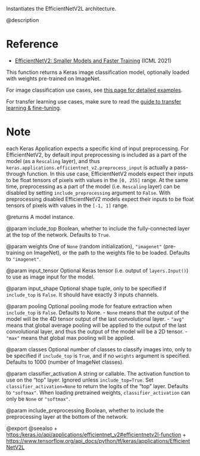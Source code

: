 Instantiates the EfficientNetV2L architecture.

@description

# Reference
- [EfficientNetV2: Smaller Models and Faster Training](
    https://arxiv.org/abs/2104.00298) (ICML 2021)

This function returns a Keras image classification model,
optionally loaded with weights pre-trained on ImageNet.

For image classification use cases, see
[this page for detailed examples](
https://keras.io/api/applications/#usage-examples-for-image-classification-models).

For transfer learning use cases, make sure to read the
[guide to transfer learning & fine-tuning](
https://keras.io/guides/transfer_learning/).

# Note
each Keras Application expects a specific kind of input preprocessing.
For EfficientNetV2, by default input preprocessing is included as a part of
the model (as a `Rescaling` layer), and thus
`keras.applications.efficientnet_v2.preprocess_input` is actually a
pass-through function. In this use case, EfficientNetV2 models expect their
inputs to be float tensors of pixels with values in the `[0, 255]` range.
At the same time, preprocessing as a part of the model (i.e. `Rescaling`
layer) can be disabled by setting `include_preprocessing` argument to `False`.
With preprocessing disabled EfficientNetV2 models expect their inputs to be
float tensors of pixels with values in the `[-1, 1]` range.

@returns
    A model instance.

@param include_top
Boolean, whether to include the fully-connected
layer at the top of the network. Defaults to `True`.

@param weights
One of `None` (random initialization),
`"imagenet"` (pre-training on ImageNet),
or the path to the weights file to be loaded. Defaults to `"imagenet"`.

@param input_tensor
Optional Keras tensor
(i.e. output of `layers.Input()`)
to use as image input for the model.

@param input_shape
Optional shape tuple, only to be specified
if `include_top` is `False`.
It should have exactly 3 inputs channels.

@param pooling
Optional pooling mode for feature extraction
when `include_top` is `False`. Defaults to None.
- `None` means that the output of the model will be
    the 4D tensor output of the
    last convolutional layer.
- `"avg"` means that global average pooling
    will be applied to the output of the
    last convolutional layer, and thus
    the output of the model will be a 2D tensor.
- `"max"` means that global max pooling will
    be applied.

@param classes
Optional number of classes to classify images
into, only to be specified if `include_top` is `True`, and
if no `weights` argument is specified. Defaults to 1000 (number of
ImageNet classes).

@param classifier_activation
A string or callable. The activation function to use
on the "top" layer. Ignored unless `include_top=True`. Set
`classifier_activation=None` to return the logits of the "top" layer.
Defaults to `"softmax"`.
When loading pretrained weights, `classifier_activation` can only
be `None` or `"softmax"`.

@param include_preprocessing
Boolean, whether to include the preprocessing layer at the bottom of the network.

@export
@seealso
+ <https:/keras.io/api/applications/efficientnet_v2#efficientnetv2l-function>
+ <https://www.tensorflow.org/api_docs/python/tf/keras/applications/EfficientNetV2L>
